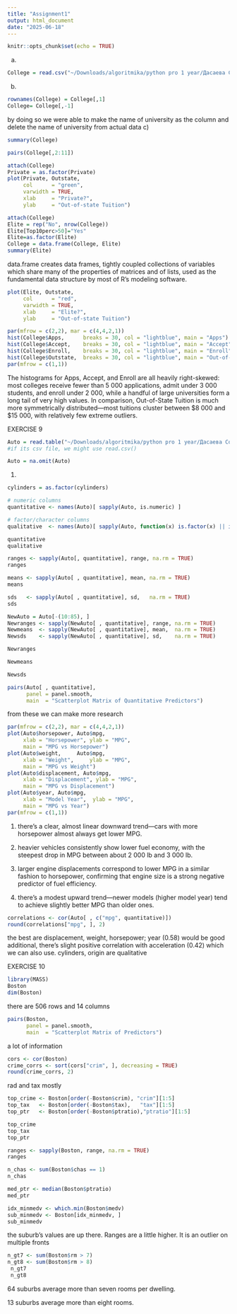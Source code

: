 ```yaml
---
title: "Assignment1"
output: html_document
date: "2025-06-18"
---
```


```r
knitr::opts_chunk$set(echo = TRUE)
```
a) 
```r
College = read.csv("~/Downloads/algoritmika/python pro 1 year/Дасаева София PP/Learning_R/Stanford/College.csv")
```

b) 
```r
rownames(College) = College[,1]
College= College[,-1] 
```
by doing so we were able to make the name of university as the column and delete the name of university from actual data 
c) 

```r
summary(College)
```
```r
pairs(College[,2:11])
```
```r
attach(College)
Private = as.factor(Private)
plot(Private, Outstate,
     col      = "green",
     varwidth = TRUE,
     xlab     = "Private?",
     ylab     = "Out-of-state Tuition")
```

```r
attach(College)
Elite = rep("No", nrow(College))
Elite[Top10perc>50]="Yes"
Elite=as.factor(Elite)
College = data.frame(College, Elite)
summary(Elite)

```
data.frame creates data frames, tightly coupled collections of variables which share many of the properties of matrices and of lists, used as the fundamental data structure by most of R's modeling software.
```r
plot(Elite, Outstate,
     col      = "red",
     varwidth = TRUE,
     xlab     = "Elite?",
     ylab     = "Out-of-state Tuition")
```
```r
par(mfrow = c(2,2), mar = c(4,4,2,1))
hist(College$Apps,      breaks = 30, col = "lightblue", main = "Apps")
hist(College$Accept,    breaks = 30, col = "lightblue", main = "Accept")
hist(College$Enroll,    breaks = 30, col = "lightblue", main = "Enroll")
hist(College$Outstate,  breaks = 30, col = "lightblue", main = "Out-of-State Tuition")
par(mfrow = c(1,1))
```
The histograms for Apps, Accept, and Enroll are all heavily right-skewed: most colleges receive fewer than 5 000 applications, admit under 3 000 students, and enroll under 2 000, while a handful of large universities form a long tail of very high values. In comparison, Out-of-State Tuition is much more symmetrically distributed—most tuitions cluster between $8 000 and $15 000, with relatively few extreme outliers.


EXERCISE 9 
```r
Auto = read.table("~/Downloads/algoritmika/python pro 1 year/Дасаева София PP/Learning_R/Stanford/Auto.data", header=T, na.strings="?") #means that this data sets has headers and that ? indicate missing values
#if its csv file, we might use read.csv()

Auto = na.omit(Auto)
```

1) 
```r
cylinders = as.factor(cylinders)

# numeric columns
quantitative <- names(Auto)[ sapply(Auto, is.numeric) ]

# factor/character columns
qualitative  <- names(Auto)[ sapply(Auto, function(x) is.factor(x) || is.character(x)) ]

quantitative
qualitative

```
```r
ranges <- sapply(Auto[, quantitative], range, na.rm = TRUE)
ranges
```
```r
means <- sapply(Auto[ , quantitative], mean, na.rm = TRUE)
means
```

```r
sds   <- sapply(Auto[ , quantitative], sd,   na.rm = TRUE)
sds
```
```r
NewAuto = Auto[-(10:85), ]
Newranges <- sapply(NewAuto[ , quantitative], range, na.rm = TRUE)
Newmeans  <- sapply(NewAuto[ , quantitative], mean,  na.rm = TRUE)
Newsds    <- sapply(NewAuto[ , quantitative], sd,    na.rm = TRUE)

Newranges

Newmeans

Newsds
```
```r
pairs(Auto[ , quantitative],
      panel = panel.smooth,
      main  = "Scatterplot Matrix of Quantitative Predictors")

```
from these we can make more research 

```r
par(mfrow = c(2,2), mar = c(4,4,2,1))
plot(Auto$horsepower, Auto$mpg,
     xlab = "Horsepower", ylab = "MPG",
     main = "MPG vs Horsepower")
plot(Auto$weight,     Auto$mpg,
     xlab = "Weight",     ylab = "MPG",
     main = "MPG vs Weight")
plot(Auto$displacement, Auto$mpg,
     xlab = "Displacement", ylab = "MPG",
     main = "MPG vs Displacement")
plot(Auto$year, Auto$mpg,
     xlab = "Model Year",  ylab = "MPG",
     main = "MPG vs Year")
par(mfrow = c(1,1))
```
1) there’s a clear, almost linear downward trend—cars with more horsepower almost always get lower MPG.

2)  heavier vehicles consistently show lower fuel economy, with the steepest drop in MPG between about 2 000 lb and 3 000 lb.

3) larger engine displacements correspond to lower MPG in a similar fashion to horsepower, confirming that engine size is a strong negative predictor of fuel efficiency.

4) there’s a modest upward trend—newer models (higher model year) tend to achieve slightly better MPG than older ones.

```r
correlations <- cor(Auto[ , c("mpg", quantitative)])
round(correlations["mpg", ], 2)
```
the best are displacement, weight, horsepower; year (0.58) would be good additional, there's slight positive correlation with acceleration (0.42) which we can also use.  cylinders, origin are qualitative 

EXERCISE 10
```r
library(MASS)
Boston
dim(Boston)
```
there are 506 rows and 14 columns 

```r
pairs(Boston,
      panel = panel.smooth,
      main  = "Scatterplot Matrix of Predictors")
```
a lot of information 

```r
cors <- cor(Boston)
crime_corrs <- sort(cors["crim", ], decreasing = TRUE)
round(crime_corrs, 2)
```
rad and tax mostly 

```r
top_crime <- Boston[order(-Boston$crim), "crim"][1:5]
top_tax   <- Boston[order(-Boston$tax),   "tax"][1:5]
top_ptr   <- Boston[order(-Boston$ptratio),"ptratio"][1:5]

top_crime
top_tax
top_ptr
```

```r
ranges <- sapply(Boston, range, na.rm = TRUE)
ranges 
```

```r
n_chas <- sum(Boston$chas == 1)
n_chas
```
```r
med_ptr <- median(Boston$ptratio)
med_ptr
```
```r
idx_minmedv <- which.min(Boston$medv)
sub_minmedv <- Boston[idx_minmedv, ]
sub_minmedv
```
the suburb's values are up there. Ranges are a little higher. It is an outlier on multiple fronts

```r
n_gt7 <- sum(Boston$rm > 7)
n_gt8 <- sum(Boston$rm > 8)
 n_gt7
 n_gt8
```


64 suburbs average more than seven rooms per dwelling.

13 suburbs average more than eight rooms.


